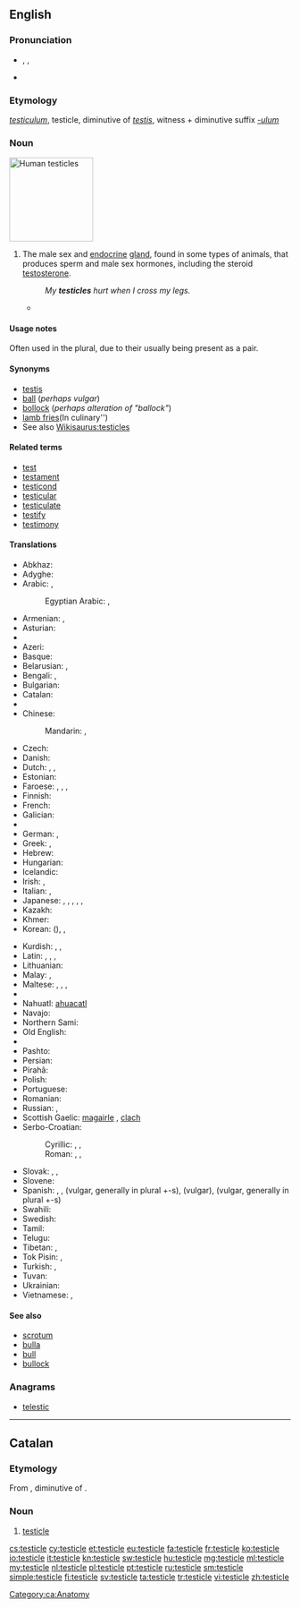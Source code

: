 ==English==
{{wikipedia}}

===Pronunciation===
* {{enPR|tĕsʹtĭ-kəl}}, {{IPA|/ˈtɛstɪkəl/}}, {{X-SAMPA|/"tEstIk@l/}}
* {{audio|en-us-testicle.ogg|Audio (US)}}
{{rfap|UK|UK}}

===Etymology===
{{etyl|la|en}} ''[[testiculum]]'', testicle, diminutive of ''[[testis#Latin|testis]]'', witness + diminutive suffix ''[[-ulum]]''

===Noun===
[[File:Hanging testicles.JPG|thumb|150px|Human testicles]]
{{en-noun}}

# The male sex and [[endocrine]] [[gland]], found in some types of animals, that produces sperm and male sex hormones, including the steroid [[testosterone]].
#: ''My '''testicles''' hurt when I cross my legs.''
#* {{quote-book
|year=2000
|author=Margaret Atwood
|title=The Blind Assassin
|isbn=
|page=372
|passage=Despite your jogging and the hairiness of your legs, the shoe of aging is beginning to pinch. Soon you'll regret all that sun-tanning. Your face will look like a '''testicle'''.}}

====Usage notes====
Often used in the plural, due to their usually being present as a pair.

====Synonyms====
* [[testis]] {{qualifier|medical}}
* [[ball]] (''perhaps vulgar'')
* [[bollock]] (''perhaps alteration of "ballock"'')
* [[lamb fries]](In culinary'')
* See also [[Wikisaurus:testicles]]

====Related terms====
<!--All are related; none are derived-->
* [[test]]
* [[testament]]
* [[testicond]]
* [[testicular]]
* [[testiculate]]
* [[testify]]
* [[testimony]]

====Translations====
{{trans-top|male sex gland}}
* Abkhaz: {{t|ab|аҟəалтас|sc=Cyrl}}
* Adyghe: {{t|ady|кӏэнкӏэ|sc=Cyrl}}
* Arabic: {{t+|ar|بيضة|f|tr=bayḍa}}, {{t|ar|خصية|f|tr=xuṣya}}
*: Egyptian Arabic: {{t|arz|بيضة|f|tr=béḍa|sc=Arab}}, {{t|arz|خصية|f|tr=xéṣia|sc=Arab}}
* Armenian: {{t|hy|ամորձի|tr=amorji}}, {{qualifier|colloquial}} {{t+|hy|ձու|tr=ju}}
* Asturian: {{t+|ast|testículu|m}}
* {{trreq|av}}
* Azeri: {{t|az|xaya}}
* Basque: {{t+|eu|barrabil}}
* Belarusian: {{t|be|яечка|n|tr=jajéčka|sc=Cyrl}}, {{t|be|тэсцікула|f|tr=tescíkulа|sc=Cyrl}} {{qualifier|rare}}
* Bengali: {{t|bn|শুক্রাশয়|tr=shukrashôẏ|sc=Beng}}, {{qualifier|slang}} {{t|bn|বীচি|tr=bici|sc=Beng}}
* Bulgarian: {{t|bg|тестис|m|tr=téstis|sc=Cyrl}}
* Catalan: {{t|ca|testicle|m}}
* {{trreq|ce}}
* Chinese:
*: Mandarin: {{t+|cmn|睾丸|tr=gāowán|sc=Hani}}, {{t+|cmn|精巢|tr=jīngcháo|sc=Hani}}
* Czech: {{t+|cs|varle|n}}
* Danish: {{t|da|testikel|c}}
* Dutch: {{t+|nl|teelbal|m}}, {{t+|nl|testikel|n}}, {{t+|nl|hode|f}}
* Estonian: {{t|et|munand}}
* Faroese: {{t|fo|eista|n}}, {{t|fo|eistasteinur|m}}, {{t|fo|nossa|n}}, {{t|fo|steinur|m}}
* Finnish: {{t+|fi|kives}}
* French: {{t+|fr|testicule|m}}
* Galician: {{t+|gl|testículo|m}}
* {{trreq|ka}}
* German: {{t+|de|Hoden|m}}, {{t|de|Testikel|m}}
* Greek: {{t+|el|όρχις|m|tr=orchis}}, {{t+|el|αρχίδι|m|tr=archíði}} {{qualifier|vulgar}}
* Hebrew: {{t+|he|אשך|n|tr=ashakh|sc=Hebr}}
* Hungarian: {{t+|hu|here}}
* Icelandic: {{t+|is|eista|n}}
* Irish: {{t|ga|magairle|m}}, {{t+|ga|cloch|f}} {{qualifier|vulgar}}
* Italian: {{t+|it|testicolo|m}}, {{t+|it|coglione|m}} {{qualifier|vulgar}}
* Japanese: {{t|ja|睾丸|tr=こうがん, kōgan|sc=Jpan}}, {{t|ja|精巣|tr=せいそう, seisō|sc=Jpan}}, {{t|ja|ホーデン|tr=hōden|sc=Jpan}}, {{t|ja|金玉|tr=きんたま, kintama|sc=Jpan}}, {{t|ja|陰核|tr=へのこ, henoko|sc=Jpan}}, {{t|ja|タマキン|tr=tamakin|sc=Jpan}}
* Kazakh: {{t|kk|жұмалақ|tr=jumalaq|sc=Cyrl}}
* Khmer: {{t|km|ពងស្វាស|sc=Khmr|tr=pɔɔng svaah}}
* Korean: {{t+|ko|고환|tr=gohwan|sc=Kore}} ({{t+|ko|睾丸|sc=Kore}}), {{t+|ko|불알|tr=bural|sc=Kore}}, {{t+|ko|불|tr=bul|sc=Kore}}
{{trans-mid}}
* Kurdish: {{t+|ku|gun|m}}, {{t+|ku|hêlik|m}}, {{t+|ku|گون|sc=ku-Arab}}
* Latin: {{t|la|testiculum|n}}, {{t|la|cōleus}}, {{t|la|testis}}, {{t|la|coleo}}
* Lithuanian: {{t|lt|sėklidė|f}}
* Malay: {{t|ms|buah zakar}}, {{qualifier|colloquial}} {{t+|ms|telur}}
* Maltese: {{t|mt|bajda|f}}, {{t|mt|bajd|p}}, {{t|mt|testikola|f}}, {{t|mt|ħaswa|f}}
* {{trreq|mn}}
* Nahuatl: [[ahuacatl]]
* Navajo: {{t|nv|ayęęzhii}}
* Northern Sami: {{t|se|bál'lu|alt=bál'lu}}
* Old English: {{t|ang|beallucas|alt=bealluc}}
* {{trreq|os}}
* Pashto: {{t+|ps|خوټه|f|tr=xwëṭa|sc=ps-Arab}}
* Persian: {{t+|fa|خایه|tr=xâye}}
* Pirahã: {{t|myp|xitóhoi}}
* Polish: {{t+|pl|jądro|n}}
* Portuguese: {{t+|pt|testículo|m}}
* Romanian: {{t+|ro|testicul|n}}
* Russian: {{t+|ru|яичко|n|tr=jaíčko}}, {{t|ru|тестикула|f|tr=testíkula}} {{qualifier|rare}}
* Scottish Gaelic: [[magairle]] {{g|m|f}}, [[clach]] {{g|f}} {{qualifier|vulgar}}
* Serbo-Croatian:
*: Cyrillic: {{t|sh|тестис|m}}, {{t|sh|семеник|m}}, {{t|sh|мудо|n}}
*: Roman: {{t|sh|testis|m}}, {{t|sh|semenik|m}}, {{t|sh|mudo|n}}
* Slovak: {{t|sk|vajce|n}}, {{t|sk|jadro|n}}, {{t|sk|semenník}}
* Slovene: {{t|sl|módo|n}}
* Spanish: {{t+|es|testículo|m}}, {{t+|es|cojón|m}} {{qualifier|vulgar}}, {{t+|es|pelota|f}} (vulgar, generally in plural +-s), {{t+|es|huevo|m}} (vulgar), {{t+|es|bola|f}} (vulgar, generally in plural +-s)
* Swahili: {{t+|sw|pumbu}}
* Swedish: {{t+|sv|testikel|c}}
* Tamil: {{t+|ta|அண்டம்|sc=Taml}}
* Telugu: {{t+|te|వృషణాలు|tr=vṛṣṇālu|sc=Telu}}
* Tibetan: {{t|bo|སྒོང་རྡོག|tr=sgong rdog|sc=Tibt}}, {{t|bo|རླིག་རིལ|tr=rlig ril|sc=Tibt}}
* Tok Pisin: {{t|tpi|bol}}, {{t|tpi|kiau}}
* Turkish: {{t+|tr|testis}}, {{t+|tr|haya}}
* Tuvan: {{t|tyv|чуурга|tr=čuurga}}
* Ukrainian: {{t+|uk|яєчко|n|tr=jajéčko|sc=Cyrl}}
* Vietnamese: {{t+|vi|hòn dái}}, {{t+|vi|tinh hoàn}}
{{trans-bottom}}

====See also====
* [[scrotum]]
* [[bulla]]
* [[bull]]
* [[bullock]]

===Anagrams===
* [[telestic#English|telestic]]

----

==Catalan==

===Etymology===
From {{etyl|la|ca}} {{term|testiculum|testicle|lang=la}}, diminutive of {{term|testis|lang=la}}.

===Noun===
{{ca-noun|m}}

# [[#English|testicle]]

[[Category:ca:Anatomy]]

[[cs:testicle]]
[[cy:testicle]]
[[et:testicle]]
[[eu:testicle]]
[[fa:testicle]]
[[fr:testicle]]
[[ko:testicle]]
[[io:testicle]]
[[it:testicle]]
[[kn:testicle]]
[[sw:testicle]]
[[hu:testicle]]
[[mg:testicle]]
[[ml:testicle]]
[[my:testicle]]
[[nl:testicle]]
[[pl:testicle]]
[[pt:testicle]]
[[ru:testicle]]
[[sm:testicle]]
[[simple:testicle]]
[[fi:testicle]]
[[sv:testicle]]
[[ta:testicle]]
[[tr:testicle]]
[[vi:testicle]]
[[zh:testicle]]